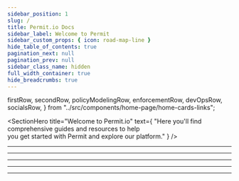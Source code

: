 ```yaml
---
sidebar_position: 1
slug: /
title: Permit.io Docs
sidebar_label: Welcome to Permit
sidebar_custom_props: { icon: road-map-line }
hide_table_of_contents: true
pagination_next: null
pagination_prev: null
sidebar_class_name: hidden
full_width_container: true
hide_breadcrumbs: true
---
```


  firstRow,
  secondRow,
  policyModelingRow,
  enforcementRow,
  devOpsRow,
  socialsRow,
} from "../src/components/home-page/home-cards-links";

<head>
  <title>Permit.io Docs</title>
</head>

<SectionHero
  title="Welcome to Permit.io"
  text={
    "Here you'll find comprehensive guides and resources to help </br> you get started with Permit and explore our platform."
  }
/>

<PagePadding>
  <PageVerticalPadding>
    <Container isGrid>
      <DocCardList articleClassName={"col"} items={firstRow} />
      <Hr title="Authorization & Access Control" color="#974ef2" />
      <DocCardList cols={3} articleClassName={"col"} items={secondRow} />
      <Hr title="Policy Modeling & Best Practices" color="#2D7DD2" />
      <DocCardList cols={3} articleClassName={"col"} items={policyModelingRow} />
      <Hr title="Enforcement & Integrations" color="#E67E22" />
      <DocCardList articleClassName={"col"} items={enforcementRow} />
      <Hr title="DevOps & Customization" color="#16A085" />
      <DocCardList articleClassName={"col"} items={devOpsRow} />
      <Hr title="Ask for help & Read More" color="#846358" />
      <DocCardList articleClassName={"col"} items={socialsRow} />
    </Container>
  </PageVerticalPadding>
</PagePadding>
